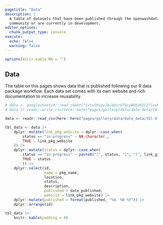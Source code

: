 ```yaml
---
pagetitle: "Data"
description: |
  A table of datasets that have been published through the openwashdata 
  community or are currently in development. 
editor_options: 
  chunk_output_type: console
execute: 
  echo: false
  warning: false
---
```


```r
options(knitr.kable.NA = '')
```


## Data

The table on this pages shows data that is published following our R data package workflow. Each data set comes with its own website and rich documentation to increase reusability. 

```r

# data <- googlesheets4::read_sheet("1vtw16vpvJbioDirGTQcy0Ubz01Cz7lcwFVvbxsNPSVM")
# data |> readr::write_csv(here::here("pages/gallery/data/data_data/tbl-01-openwashdata-datasets.csv"))

data <- readr::read_csv(here::here("pages/gallery/data/data_data/tbl-01-openwashdata-datasets.csv"))

```

:::{.column-page}
```r

tbl_data <- data |> 
    dplyr::mutate(link_pkg_website = dplyr::case_when(
        status == "in-progress" ~ NA_character_,
        TRUE ~ link_pkg_website
    )) |> 
    dplyr::mutate(status = dplyr::case_when(
        status == "in-progress" ~ paste0("[", status, "]", "(", link_github, ")"),
        TRUE ~ status
        )) |> 
    dplyr::select(id, 
                  name = pkg_name,
                  location, 
                  status, 
                  description, 
                  published = date_published, 
                  website = link_pkg_website) |> 
    dplyr::mutate(published = format(published, "%d. %B %Y")) |> 
    dplyr::arrange(id)

tbl_data |> 
    knitr::kable(padding = 0)

```

:::



